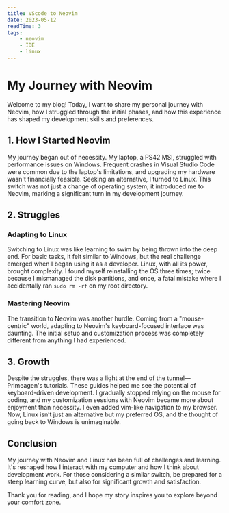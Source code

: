 ```yaml
---
title: VScode to Neovim
date: 2023-05-12
readTime: 3
tags:
    - neovim
    - IDE
    - linux
---
```


# My Journey with Neovim

Welcome to my blog! Today, I want to share my personal journey with Neovim, how I struggled through the initial phases, and how this experience has shaped my development skills and preferences.

## 1. How I Started Neovim

My journey began out of necessity. My laptop, a PS42 MSI, struggled with performance issues on Windows. Frequent crashes in Visual Studio Code were common due to the laptop's limitations, and upgrading my hardware wasn't financially feasible. Seeking an alternative, I turned to Linux. This switch was not just a change of operating system; it introduced me to Neovim, marking a significant turn in my development journey.

## 2. Struggles

### Adapting to Linux

Switching to Linux was like learning to swim by being thrown into the deep end. For basic tasks, it felt similar to Windows, but the real challenge emerged when I began using it as a developer. Linux, with all its power, brought complexity. I found myself reinstalling the OS three times; twice because I mismanaged the disk partitions, and once, a fatal mistake where I accidentally ran `sudo rm -rf` on my root directory.

### Mastering Neovim

The transition to Neovim was another hurdle. Coming from a "mouse-centric" world, adapting to Neovim's keyboard-focused interface was daunting. The initial setup and customization process was completely different from anything I had experienced.

## 3. Growth

Despite the struggles, there was a light at the end of the tunnel—Primeagen's tutorials. These guides helped me see the potential of keyboard-driven development. I gradually stopped relying on the mouse for coding, and my customization sessions with Neovim became more about enjoyment than necessity. I even added vim-like navigation to my browser. Now, Linux isn’t just an alternative but my preferred OS, and the thought of going back to Windows is unimaginable.

## Conclusion

My journey with Neovim and Linux has been full of challenges and learning. It's reshaped how I interact with my computer and how I think about development work. For those considering a similar switch, be prepared for a steep learning curve, but also for significant growth and satisfaction.

Thank you for reading, and I hope my story inspires you to explore beyond your comfort zone.



